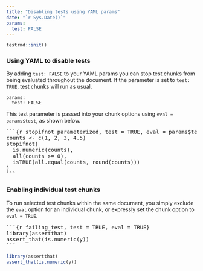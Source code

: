 ```yaml
---
title: "Disabling tests using YAML params"
date: "`r Sys.Date()`"
params:
  test: FALSE
---
```


```r
testrmd::init()
```

### Using YAML to disable tests

By adding `test: FALSE` to your YAML params you can stop test chunks from being evaluated throughout the document. If the parameter is set to `test: TRUE`, test chunks will run as usual.

```
params:
  test: FALSE
```

This test parameter is passed into your chunk options using `eval = params$test`, as shown below.

<!--html_preserve-->
<pre>```{r stopifnot_parameterized, test = TRUE, eval = params$test}
counts <- c(1, 2, 3, 4.5)
stopifnot(
  is.numeric(counts),
  all(counts >= 0),
  isTRUE(all.equal(counts, round(counts)))
)
```</pre><!--/html_preserve-->

### Enabling individual test chunks

To run selected test chunks within the same document, you simply exclude the `eval` option for an individual chunk, or expressly set the chunk option to `eval = TRUE`.

<!--html_preserve-->
<pre>```{r failing_test, test = TRUE, eval = TRUE}
library(assertthat)
assert_that(is.numeric(y))
```</pre><!--/html_preserve-->

```r
library(assertthat)
assert_that(is.numeric(y))
```


